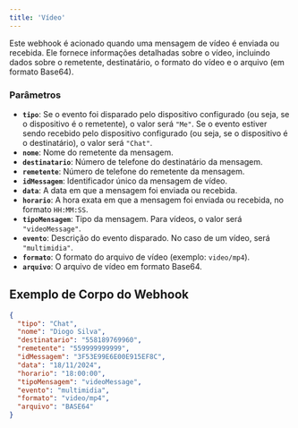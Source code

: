 ```yaml
---
title: 'Vídeo'
---
```


Este webhook é acionado quando uma mensagem de vídeo é enviada ou recebida. Ele fornece informações detalhadas sobre o vídeo, incluindo dados sobre o remetente, destinatário, o formato do vídeo e o arquivo (em formato Base64).

### Parâmetros

- **`tipo`**: Se o evento foi disparado pelo dispositivo configurado (ou seja, se o dispositivo é o remetente), o valor será `"Me"`. Se o evento estiver sendo recebido pelo dispositivo configurado (ou seja, se o dispositivo é o destinatário), o valor será `"Chat"`.
- **`nome`**: Nome do remetente da mensagem.
- **`destinatario`**: Número de telefone do destinatário da mensagem.
- **`remetente`**: Número de telefone do remetente da mensagem.
- **`idMessagem`**: Identificador único da mensagem de vídeo.
- **`data`**: A data em que a mensagem foi enviada ou recebida.
- **`horario`**: A hora exata em que a mensagem foi enviada ou recebida, no formato `HH:MM:SS`.
- **`tipoMensagem`**: Tipo da mensagem. Para vídeos, o valor será `"videoMessage"`.
- **`evento`**: Descrição do evento disparado. No caso de um vídeo, será `"multimidia"`.
- **`formato`**: O formato do arquivo de vídeo (exemplo: `video/mp4`).
- **`arquivo`**: O arquivo de vídeo em formato Base64.

## Exemplo de Corpo do Webhook

```json
{
  "tipo": "Chat",
  "nome": "Diogo Silva",
  "destinatario": "558189769960",
  "remetente": "559999999999",
  "idMessagem": "3F53E99E6E00E915EF8C",
  "data": "18/11/2024",
  "horario": "18:00:00",
  "tipoMensagem": "videoMessage",
  "evento": "multimidia",
  "formato": "video/mp4",
  "arquivo": "BASE64"
}
